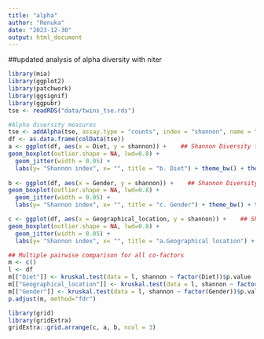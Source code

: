 ```yaml
---
title: "alpha"
author: "Renuka"
date: "2023-12-30"
output: html_document
---
```



##updated analysis of alpha diversity with niter

```r
library(mia)
library(ggplot2)
library(patchwork)
library(ggsignif)
library(ggpubr)
tse <- readRDS("data/twins_tse.rds")

#Alpha diversity measures
tse <- addAlpha(tse, assay.type = "counts", index = "shannon", name = "shannon", sample = min(colSums(assay(tse, "counts")), na.rm = TRUE), niter=10)
df <- as.data.frame(colData(tse))
a <- ggplot(df, aes(x = Diet, y = shannon)) +    ## Shannon Diversity for Diet
geom_boxplot(outlier.shape = NA, lwd=0.8) + 
  geom_jitter(width = 0.05) + 
  labs(y= "Shannon index", x= "", title = "b. Diet") + theme_bw() + theme(text = element_text(size = 25), axis.text = element_text(size = 20), axis.title = element_text(size = 20))
  
b <- ggplot(df, aes(x = Gender, y = shannon)) +    ## Shannon Diversity for Gender
geom_boxplot(outlier.shape = NA, lwd=0.8) + 
  geom_jitter(width = 0.05) + 
  labs(y= "Shannon index", x= "", title = "c. Gender") + theme_bw() + theme(text = element_text(size = 25), axis.text = element_text(size = 20), axis.title = element_text(size = 20), axis.title.x = element_text(size = 30)) 

c <- ggplot(df, aes(x = Geographical_location, y = shannon)) +    ## Shannon Diversity for location
geom_boxplot(outlier.shape = NA, lwd=0.8) + 
  geom_jitter(width = 0.05) + 
  labs(y= "Shannon index", x= "", title = "a.Geographical location") + theme_bw() + theme(text = element_text(size = 23), axis.text = element_text(size = 20), axis.title = element_text(size = 20))  + geom_bracket(xmin = "Ahmednagar", xmax= "Pune", y.position = 1.9,label = "0.06") #geom_signif(comparisons = list(c("Ahmednagar", "Pune")), map_signif_level =TRUE, na.rm = TRUE) #+ geom_signif(comparisons = list(c("Ahmednagar", "Pune"), c("Pune","Nashik"), c("Nashik", "Ahmednagar")), map_signif_level = FALSE, na.rm = TRUE)

## Multiple pairwise comparison for all co-factors
m <- c()
l <- df
m[["Diet"]] <- kruskal.test(data = l, shannon ~ factor(Diet))$p.value
m[["Geographical_location"]] <- kruskal.test(data = l, shannon ~ factor(Geographical_location))$p.value
m[["Gender"]] <- kruskal.test(data = l, shannon ~ factor(Gender))$p.value
p.adjust(m, method="fdr")

library(grid)
library(gridExtra)
gridExtra::grid.arrange(c, a, b, ncol = 3)
```
